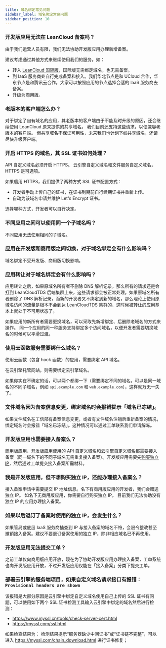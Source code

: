 ```yaml
---
title: 域名绑定常见问题
sidebar_label: 域名绑定常见问题
sidebar_position: 10
---
```



<Conditional brand="leancloud">

### 开发版应用无法在 LeanCloud 备案吗？

由于我们运营人员有限，我们无法协助开发版应用办理新增备案。

建议考虑通过其他方式来继续使用我们的服务，如：

- 转入 [LeanCloud 国际版](https://leancloud.app)，国际版无需绑定域名，也无需备案。
- 到 IaaS 服务商处自行完成备案和接入。我们华北节点是和 UCloud 合作，华东节点是和腾讯云合作，大家可以按照应用的节点选择合适的 IaaS 服务商去备案。
- 升级为商用版。

### 老版本的客户端怎么办？

对于绑定了自有域名的应用，其老版本的客户端由于不能及时升级的原因，还会继续使用 LeanCloud 原来提供的共享域名。
我们目前还支持这些请求，以便兼容老版本的客户端。
但共享域名不保证可用性，未来我们也计划下线共享域名，还请尽快升级客户端。

</Conditional>

### 开启 HTTPS 的域名，其 SSL 证书如何处理？

API 自定义域名必须开启 HTTPS。
云引擎自定义域名和文件服务自定义域名，HTTPS 是可选项。

如果启用 HTTPS，我们提供了两种方式 SSL 证书配置方式：

- 开发者手动上传自己的证书，在证书到期前自行续期证书并重新上传。
- 自动为该域名申请并维护 Let's Encrypt 证书。

选择哪种方式，开发者可以自行决定。

### 不同应用之间可以使用同一个子域名吗？

不同应用无法使用相同的子域名。

<Conditional brand="leancloud">

### 应用在开发版和商用版之间切换，对于域名绑定会有什么影响吗？

域名绑定不受开发版、商用版切换影响。

</Conditional>

### 应用转让对于域名绑定会有什么影响吗？

应用转让之后，如果原域名所有者不删除 DNS 解析记录，那么所有的请求还是会打到 <Conditional brand="leancloud">LeanCloud</Conditional><Conditional brand="tds">TDS</Conditional> 后端集群上来，这些请求都会被正常处理。如果原域名所有者删除了 DNS 解析记录，而新的开发者又不绑定到新的域名，那么理论上使用原域名访问的流量是根本不会到达 <Conditional brand="leancloud">LeanCloud</Conditional><Conditional brand="tds">TDS</Conditional> 集群的，这时候被转让的应用基本上就处于不可用状态了。

如果应用的新所有者需要更换域名，可以采取先新增绑定、后删除老域名的方式来操作。
同一个应用的同一种服务支持绑定多个访问域名，以便开发者需要切换域名的时候可以平滑过渡。

### 使用云函数服务需要绑什么域名？

使用云函数（包含 hook 函数）的应用，需要绑定 API 域名。

在云引擎托管网站，则需要绑定云引擎域名。

如果你实在不确定的话，可以两个都绑一下（需要绑定不同的域名，可以是同一域名的不同子域名，例如 `api.example.com` 和 `web.example.com`），这样就万无一失了。



### 文件域名因为备案信息变更，绑定域名时会报错提示「域名已冻结」。

如果文件域名在工信部有备案信息变更，或者有文件域名注销后重新备案的情况，绑定域名时会报错「域名已冻结」。这种情况可以通过工单联系我们申请解冻。

<Conditional brand="leancloud">

### 开发版应用也需要接入备案么？

商用版应用、开发版应用使用的 API 自定义域名和云引擎自定义域名都需要接入备案（同一域名下的不同子域名无需重复接入备案）。开发版应用需要先[购买独立 IP](/sdk/domain/guide/#独立-ip)，然后通过工单提交接入备案所需材料。

### 我是开发版应用，但不想购买独立 IP，还能办理接入备案么？

接入备案申请中需要提交 IP 地址信息。名下有商用版应用的开发者，我们会赠送独立 IP。
如名下无商用版应用，你需要自行购买独立 IP。
目前我们无法协助没有独立 IP 的应用办理接入备案。

### 如果以后退订了备案时使用的独立 IP，会发生什么？

如果管局或底层 IaaS 服务商抽查到 IP 与接入备案的域名不符，会限令整改甚至撤销接入备案。建议不要退订备案使用的独立 IP，除非相应域名已不再使用。

### 开发版应用无法提交工单？

之前工单仅向商用版应用开放，现在为了协助开发版应用办理接入备案，工单系统也向开发版应用开放，不过开发版应用仅能在「接入备案」分类下提交工单。

</Conditional>

### 部署云引擎的服务端项目，如果自定义域名请求接口有报错：```Provisional headers are shown```

该报错是大部分原因是云引擎中绑定自定义域名使用自己上传的 SSL 证书有问题，可以使用如下两个 SSL 证书检测工具输入云引擎中绑定的域名然后进行检测：
* https://www.myssl.cn/tools/check-server-cert.html
* https://myssl.com/ssl.html 

如果检查结果为： 检测结果提示“服务器缺少中间证书”或“证书链不完整”，可以进入 https://myssl.com/chain_download.html 进行证书修复；
